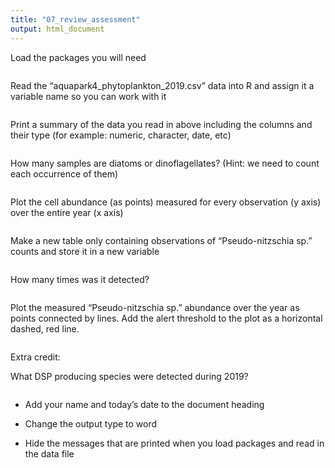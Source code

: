 ```yaml
---
title: "07_review_assessment"
output: html_document
---
```


Load the packages you will need

```r

```


Read the "aquapark4_phytoplankton_2019.csv" data into R and assign it a variable name so you can work with it

```r

```

Print a summary of the data you read in above including the columns and their type (for example: numeric, character, date, etc)

```r

```

How many samples are diatoms or dinoflagellates? (Hint: we need to count each occurrence of them)

```r

```


Plot the cell abundance (as points) measured for every observation (y axis) over the entire year (x axis)

```r

```

Make a new table only containing observations of "Pseudo-nitzschia sp." counts and store it in a new variable

```r

```

How many times was it detected?

```r

```

Plot the measured "Pseudo-nitzschia sp." abundance over the year as points connected by lines. Add the alert threshold to the plot as a horizontal dashed, red line.

```r

```


Extra credit:

What DSP producing species were detected during 2019?

```r

```



- Add your name and today's date to the document heading

- Change the output type to word 

- Hide the messages that are printed when you load packages and read in the data file



